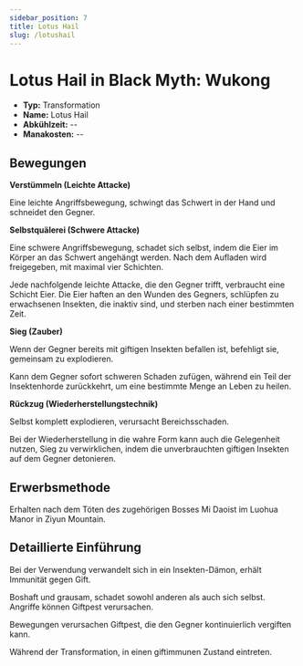```yaml
---
sidebar_position: 7
title: Lotus Hail
slug: /lotushail
---
```


# Lotus Hail in Black Myth: Wukong

- **Typ:** Transformation
- **Name:** Lotus Hail
- **Abkühlzeit:** --
- **Manakosten:** --

## Bewegungen

**Verstümmeln (Leichte Attacke)**

Eine leichte Angriffsbewegung, schwingt das Schwert in der Hand und schneidet den Gegner.

**Selbstquälerei (Schwere Attacke)**

Eine schwere Angriffsbewegung, schadet sich selbst, indem die Eier im Körper an das Schwert angehängt werden. Nach dem Aufladen wird freigegeben, mit maximal vier Schichten.

Jede nachfolgende leichte Attacke, die den Gegner trifft, verbraucht eine Schicht Eier. Die Eier haften an den Wunden des Gegners, schlüpfen zu erwachsenen Insekten, die inaktiv sind, und sterben nach einer bestimmten Zeit.

**Sieg (Zauber)**

Wenn der Gegner bereits mit giftigen Insekten befallen ist, befehligt sie, gemeinsam zu explodieren.

Kann dem Gegner sofort schweren Schaden zufügen, während ein Teil der Insektenhorde zurückkehrt, um eine bestimmte Menge an Leben zu heilen.

**Rückzug (Wiederherstellungstechnik)**

Selbst komplett explodieren, verursacht Bereichsschaden.

Bei der Wiederherstellung in die wahre Form kann auch die Gelegenheit nutzen, Sieg zu verwirklichen, indem die unverbrauchten giftigen Insekten auf dem Gegner detonieren.

## Erwerbsmethode

Erhalten nach dem Töten des zugehörigen Bosses Mi Daoist im Luohua Manor in Ziyun Mountain.

## Detaillierte Einführung

Bei der Verwendung verwandelt sich in ein Insekten-Dämon, erhält Immunität gegen Gift.

Boshaft und grausam, schadet sowohl anderen als auch sich selbst. Angriffe können Giftpest verursachen.

Bewegungen verursachen Giftpest, die den Gegner kontinuierlich vergiften kann.

Während der Transformation, in einen giftimmunen Zustand eintreten.